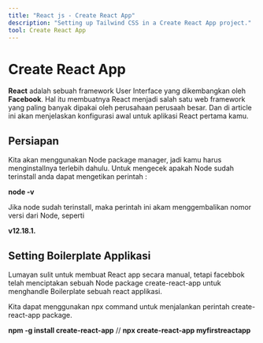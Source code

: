 ```yaml
---
title: "React js - Create React App"
description: "Setting up Tailwind CSS in a Create React App project."
tool: Create React App
---
```


<h1 className="font-extrabold xl:text-4xl text-3xl mb-10">Create React App</h1>

**React** adalah sebuah framework User Interface yang dikembangkan oleh **Facebook**. Hal itu membuatnya React
menjadi salah satu web framework yang paling banyak dipakai oleh perusahaan perusaah besar. Dan di 
article ini akan menjelaskan konfigurasi awal untuk aplikasi React pertama kamu.

<h2 className="font-bold xl:text-3xl text-2xl my-8">Persiapan</h2>

Kita akan menggunakan Node package manager, jadi kamu harus menginstallnya terlebih dahulu. Untuk mengecek apakah
Node sudah terinstall anda dapat mengetikan perintah :

**node -v**

Jika node sudah terinstall, maka perintah ini akam menggembalikan nomor versi dari Node, seperti

**v12.18.1.**

<h2 className="font-bold xl:text-3xl text-2xl my-8">Setting Boilerplate Applikasi</h2>

Lumayan sulit untuk membuat React app secara manual, tetapi facebbok telah menciptakan sebuah Node package
create-react-app untuk menghandle Boilerplate sebuah react applikasi.

Kita dapat menggunakan npx command untuk menjalankan perintah create-react-app package.

**npm -g install create-react-app**
//
**npx create-react-app myfirstreactapp**